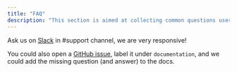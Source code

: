 ```yaml
---
title: "FAQ"
description: "This section is aimed at collecting common questions users have to provide documented answers."
---
```



<ChangeElementarySchema />

<Schemas />

<WhichTests />

<DbtCloud />

<Cost />


<Accordion title="My question is not listed here">

Ask us on [Slack](https://join.slack.com/t/elementary-community/shared_invite/zt-uehfrq2f-zXeVTtXrjYRbdE_V6xq4Rg) in #support channel, we are very responsive!
  
You could also open a [GitHub issue](https://github.com/elementary-data/elementary/issues/new), label it under `documentation`, and we could add the missing question (and answer) to the docs. 

</Accordion>
